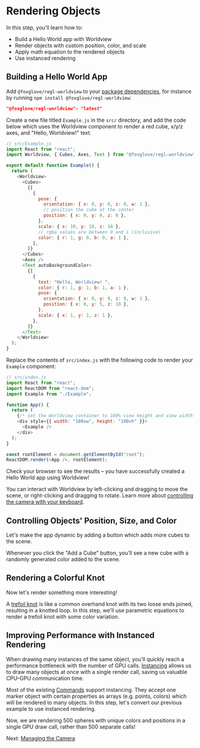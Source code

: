 
# Rendering Objects

In this step, you'll learn how to:

- Build a Hello World app with Worldview
- Render objects with custom position, color, and scale
- Apply math equation to the rendered objects
- Use instanced rendering

## Building a Hello World App

Add `@foxglove/regl-worldview` to your [package dependencies](https://docs.npmjs.com/specifying-dependencies-and-devdependencies-in-a-package-json-file), for instance by running `npm install @foxglove/regl-worldview`:

```json
"@foxglove/regl-worldview": "latest"
```

Create a new file titled `Example.js` in the `src/` directory, and add the code below which uses the Worldview component to render a red cube, x/y/z axes, and "Hello, Worldview!" text.

```js
// src/Example.js
import React from "react";
import Worldview, { Cubes, Axes, Text } from "@foxglove/regl-worldview";

export default function Example() {
  return (
    <Worldview>
      <Cubes>
        {[
          {
            pose: {
              orientation: { x: 0, y: 0, z: 0, w: 1 },
              // position the cube at the center
              position: { x: 0, y: 0, z: 0 },
            },
            scale: { x: 10, y: 10, z: 10 },
            // rgba values are between 0 and 1 (inclusive)
            color: { r: 1, g: 0, b: 0, a: 1 },
          },
        ]}
      </Cubes>
      <Axes />
      <Text autoBackgroundColor>
        {[
          {
            text: "Hello, Worldview! ",
            color: { r: 1, g: 1, b: 1, a: 1 },
            pose: {
              orientation: { x: 0, y: 0, z: 0, w: 1 },
              position: { x: 0, y: 5, z: 10 },
            },
            scale: { x: 1, y: 1, z: 1 },
          },
        ]}
      </Text>
    </Worldview>
  );
}
```

Replace the contents of `src/index.js` with the following code to render your `Example` component:

```js
// src/index.js
import React from "react";
import ReactDOM from "react-dom";
import Example from "./Example";

function App() {
  return (
    {/* set the Worldview container to 100% view height and view width so it covers the whole screen */}
    <div style={{ width: "100vw", height: "100vh" }}>
      <Example />
    </div>
  );
}

const rootElement = document.getElementById("root");
ReactDOM.render(<App />, rootElement);
```

Check your browser to see the results – you have successfully created a Hello World app using Worldview!

<HelloWorld />

You can interact with Worldview by left-clicking and dragging to move the scene, or right-clicking and dragging to rotate. Learn more about [controlling the camera with your keyboard](#/docs/api/worldview/keyboard-controls).

## Controlling Objects' Position, Size, and Color

Let's make the app dynamic by adding a button which adds more cubes to the scene.

Whenever you click the "Add a Cube" button, you'll see a new cube with a randomly generated color added to the scene.

<CustomObject />

## Rendering a Colorful Knot

Now let's render something more interesting!

A [trefoil knot](https://en.wikipedia.org/wiki/Trefoil_knot) is like a common overhand knot with its two loose ends joined, resulting in a knotted loop. In this step, we'll use parametric equations to render a trefoil knot with some color variation.

<ColorfulKnot />

## Improving Performance with Instanced Rendering

When drawing many instances of the same object, you'll quickly reach a performance bottleneck with the number of GPU calls. [Instancing](https://learnopengl.com/Advanced-OpenGL/Instancing) allows us to draw many objects at once with a single render call, saving us valuable CPU–GPU communication time.

Most of the existing [Commands](#/docs/api/command) support instancing. They accept one marker object with certain properties as arrays (e.g. points, colors) which will be rendered to many objects. In this step, let's convert our previous example to use instanced rendering.

<InstancedRendering />
Now, we are rendering 500 spheres with unique colors and positions in a single GPU draw call, rather than 500 separate calls!

Next: [Managing the Camera](#/docs/tutorial/managing-the-camera)
